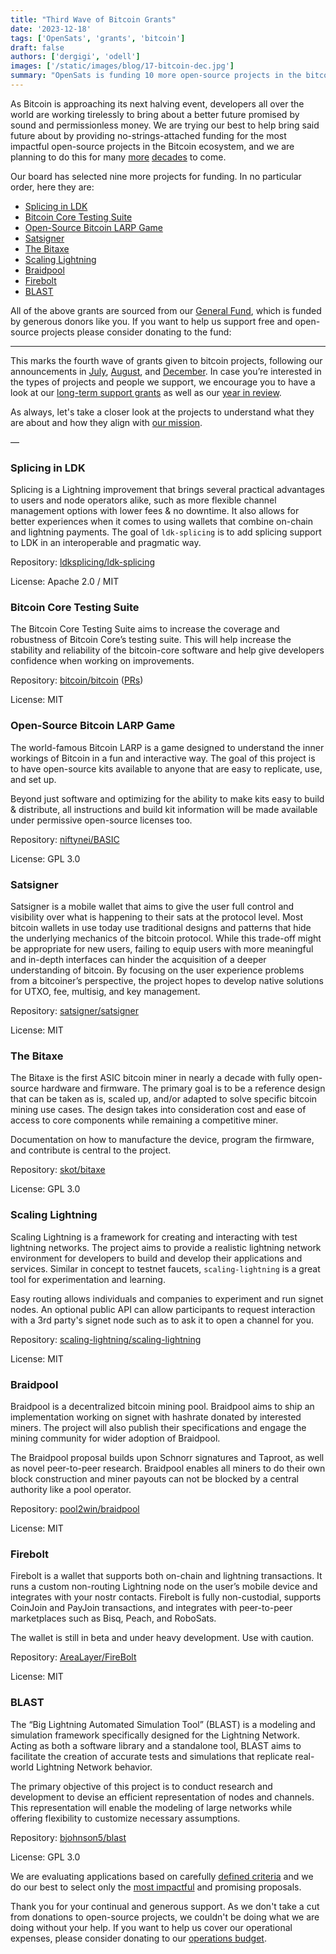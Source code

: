 ```yaml
---
title: "Third Wave of Bitcoin Grants"
date: '2023-12-18'
tags: ['OpenSats', 'grants', 'bitcoin']
draft: false
authors: ['dergigi', 'odell']
images: ['/static/images/blog/17-bitcoin-dec.jpg']
summary: "OpenSats is funding 10 more open-source projects in the bitcoin space."
---
```


As Bitcoin is approaching its next halving event, developers all over the world are working tirelessly to bring about a better future promised by sound and permissionless money. We are trying our best to help bring said future about by providing no-strings-attached funding for the most impactful open-source projects in the Bitcoin ecosystem, and we are planning to do this for many [more](https://opensats.org/blog/recurring-donations-from-bitwise-bitcoin-etf-bitb)  [decades](https://opensats.org/blog/bitcoin-infrastructure-this-decade) to come.

Our board has selected nine more projects for funding. In no particular order, here they are:

- [Splicing in LDK](#splicing-in-ldk)
- [Bitcoin Core Testing Suite](#bitcoin-core-testing-suite)
- [Open-Source Bitcoin LARP Game](#open-source-bitcoin-larp-game)
- [Satsigner](#satsigner)
- [The Bitaxe](#the-bitaxe)
- [Scaling Lightning](#scaling-lightning)
- [Braidpool](#braidpool)
- [Firebolt](#firebolt)
- [BLAST](#blast)


All of the above grants are sourced from our [General Fund](https://opensats.org/projects/general_fund), which is funded by generous donors like you. If you want to help us support free and open-source projects please consider donating to the fund:

<center>
    <DonateToGeneralFundButton/>
</center>

---

This marks the fourth wave of grants given to bitcoin projects, following our announcements in [July](https://opensats.org/blog/bitcoin-grants-july-2023), [August](https://opensats.org/blog/bitcoin-and-nostr-grants-august-2023), and [December](https://opensats.org/blog/bitcoin-grants-december-2023). In case you’re interested in the types of projects and people we support, we encourage you to have a look at our [long-term support grants](https://opensats.org/tags/lts) as well as our [year in review](https://opensats.org/blog/2023-year-in-review).

As always, let's take a closer look at the projects to understand what they are about and how they align with [our mission](https://opensats.org/mission).

—

### Splicing in LDK

Splicing is a Lightning improvement that brings several practical advantages to users and node operators alike, such as more flexible channel management options with lower fees & no downtime. It also allows for better experiences when it comes to using wallets that combine on-chain and lightning payments. The goal of `ldk-splicing` is to add splicing support to LDK in an interoperable and pragmatic way.

Repository: [ldksplicing/ldk-splicing](https://github.com/ldksplicing/ldk-splicing)

License: Apache 2.0 / MIT

### Bitcoin Core Testing Suite

The Bitcoin Core Testing Suite aims to increase the coverage and robustness of Bitcoin Core’s testing suite. This will help increase the stability and reliability of the bitcoin-core software and help give developers confidence when working on improvements.

Repository: [bitcoin/bitcoin](https://github.com/bitcoin/bitcoin) ([PRs](https://bitcoinacks.com/?flt0_author_contains=kevkevinpal))

License: MIT

### Open-Source Bitcoin LARP Game

The world-famous Bitcoin LARP is a game designed to understand the inner workings of Bitcoin in a fun and interactive way. The goal of this project is to have open-source kits available to anyone that are easy to replicate, use, and set up.

Beyond just software and optimizing for the ability to make kits easy to build & distribute, all instructions and build kit information will be made available under permissive open-source licenses too.

Repository: [niftynei/BASIC](https://github.com/niftynei/BASIC)

License: GPL 3.0

### Satsigner

Satsigner is a mobile wallet that aims to give the user full control and visibility over what is happening to their sats at the protocol level. Most bitcoin wallets in use today use traditional designs and patterns that hide the underlying mechanics of the bitcoin protocol. While this trade-off might be appropriate for new users, failing to equip users with more meaningful and in-depth interfaces can hinder the acquisition of a deeper understanding of bitcoin. By focusing on the user experience problems from a bitcoiner’s perspective, the project hopes to develop native solutions for UTXO, fee, multisig, and key management.

Repository: [satsigner/satsigner](https://github.com/satsigner/satsigner)

License: MIT

### The Bitaxe

The Bitaxe is the first ASIC bitcoin miner in nearly a decade with fully open-source hardware and firmware. The primary goal is to be a reference design that can be taken as is, scaled up, and/or adapted to solve specific bitcoin mining use cases. The design takes into consideration cost and ease of access to core components while remaining a competitive miner.

Documentation on how to manufacture the device, program the firmware, and contribute is central to the project.

Repository: [skot/bitaxe](https://github.com/skot/bitaxe)

License: GPL 3.0

### Scaling Lightning

Scaling Lightning is a framework for creating and interacting with test lightning networks. The project aims to provide a realistic lightning network environment for developers to build and develop their applications and services. Similar in concept to testnet faucets, `scaling-lightning` is a great tool for experimentation and learning.

Easy routing allows individuals and companies to experiment and run signet nodes. An optional public API can allow participants to request interaction with a 3rd party's signet node such as to ask it to open a channel for you.

Repository: [scaling-lightning/scaling-lightning](https://github.com/scaling-lightning/scaling-lightning)

License: MIT

### Braidpool

Braidpool is a decentralized bitcoin mining pool. Braidpool aims to ship an implementation working on signet with hashrate donated by interested miners. The project will also publish their specifications and engage the mining community for wider adoption of Braidpool.

The Braidpool proposal builds upon Schnorr signatures and Taproot, as well as novel peer-to-peer research. Braidpool enables all miners to do their own block construction and miner payouts can not be blocked by a central authority like a pool operator.

Repository: [pool2win/braidpool](https://github.com/pool2win/braidpool/)

License: MIT

### Firebolt

Firebolt is a wallet that supports both on-chain and lightning transactions. It runs a custom non-routing Lightning node on the user’s mobile device and integrates with your nostr contacts. Firebolt is fully non-custodial, supports CoinJoin and PayJoin transactions, and integrates with peer-to-peer marketplaces such as Bisq, Peach, and RoboSats.

The wallet is still in beta and under heavy development. Use with caution.

Repository: [AreaLayer/FireBolt](https://github.com/AreaLayer/FireBolt)

License: MIT

### BLAST

The “Big Lightning Automated Simulation Tool” (BLAST) is a modeling and simulation framework specifically designed for the Lightning Network. Acting as both a software library and a standalone tool, BLAST aims to facilitate the creation of accurate tests and simulations that replicate real-world Lightning Network behavior.

The primary objective of this project is to conduct research and development to devise an efficient representation of nodes and channels. This representation will enable the modeling of large networks while offering flexibility to customize necessary assumptions.

Repository: [bjohnson5/blast](https://github.com/bjohnson5/blast)

License: GPL 3.0

We are evaluating applications based on carefully [defined criteria](https://opensats.org/apply#criteria) and we do our best to select only the [most impactful](https://opensats.org/selection) and promising proposals.

Thank you for your continual and generous support. As we don't take a cut from donations to open-source projects, we couldn't be doing what we are doing without your help. If you want to help us cover our operational expenses, please consider donating to our [operations budget](https://opensats.org/projects/opensats_operations_budget).
